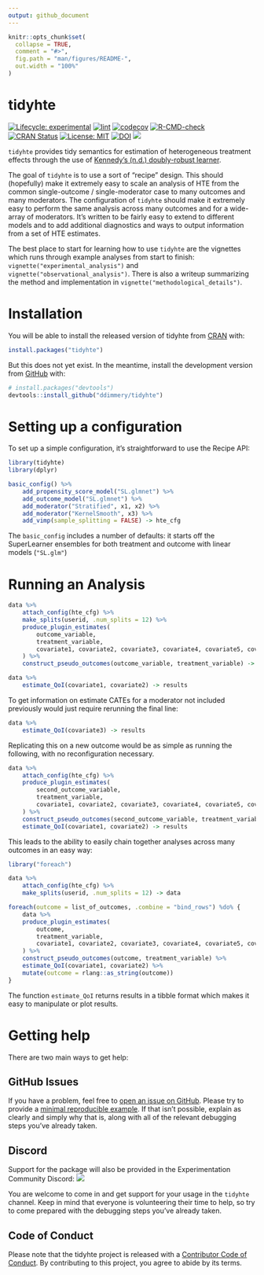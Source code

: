 ```yaml
---
output: github_document
---
```


<!-- README.md is generated from README.Rmd. Please edit that file -->

```r
knitr::opts_chunk$set(
  collapse = TRUE,
  comment = "#>",
  fig.path = "man/figures/README-",
  out.width = "100%"
)
```

# tidyhte

<!-- badges: start -->
[![Lifecycle: experimental](https://img.shields.io/badge/lifecycle-experimental-orange.svg)](https://lifecycle.r-lib.org/articles/stages.html#experimental)
[![lint](https://github.com/ddimmery/tidyhte/actions/workflows/lint.yaml/badge.svg)](https://github.com/ddimmery/tidyhte/actions/workflows/lint.yaml)
[![codecov](https://codecov.io/gh/ddimmery/tidyhte/branch/main/graph/badge.svg?token=AHT3X4S2KQ)](https://app.codecov.io/gh/ddimmery/tidyhte)
[![R-CMD-check](https://github.com/ddimmery/tidyhte/actions/workflows/R-CMD-check.yaml/badge.svg)](https://github.com/ddimmery/tidyhte/actions/workflows/R-CMD-check.yaml)
[![CRAN Status](https://www.r-pkg.org/badges/version/tidyhte)](https://cran.r-project.org/package=tidyhte)
[![License: MIT](https://img.shields.io/badge/License-MIT-yellow.svg)](https://opensource.org/license/mit)
[![DOI](https://zenodo.org/badge/375330850.svg)](https://zenodo.org/badge/latestdoi/375330850)
[![](https://dcbadge.vercel.app/api/server/MrxjbHc3jD?style=flat)](https://discord.com/invite/MrxjbHc3jD)
<!-- badges: end -->

`tidyhte` provides tidy semantics for estimation of heterogeneous treatment effects through the use of [Kennedy's (n.d.) doubly-robust learner](https://arxiv.org/abs/2004.14497).

The goal of `tidyhte` is to use a sort of "recipe" design. This should (hopefully) make it extremely easy to scale an analysis of HTE from the common single-outcome / single-moderator case to many outcomes and many moderators. The configuration of `tidyhte` should make it extremely easy to perform the same analysis across many outcomes and for a wide-array of moderators. It's written to be fairly easy to extend to different models and to add additional diagnostics and ways to output information from a set of HTE estimates.

The best place to start for learning how to use `tidyhte` are the vignettes which runs through example analyses from start to finish: `vignette("experimental_analysis")` and `vignette("observational_analysis")`. There is also a writeup summarizing the method and implementation in `vignette("methodological_details")`.

# Installation

You will be able to install the released version of tidyhte from [CRAN](https://CRAN.R-project.org) with:

``` r
install.packages("tidyhte")
```

But this does not yet exist. In the meantime, install the development version from [GitHub](https://github.com/) with:

``` r
# install.packages("devtools")
devtools::install_github("ddimmery/tidyhte")
```

# Setting up a configuration

To set up a simple configuration, it's straightforward to use the Recipe API:

```r
library(tidyhte)
library(dplyr)

basic_config() %>%
    add_propensity_score_model("SL.glmnet") %>%
    add_outcome_model("SL.glmnet") %>%
    add_moderator("Stratified", x1, x2) %>%
    add_moderator("KernelSmooth", x3) %>%
    add_vimp(sample_splitting = FALSE) -> hte_cfg
```

The `basic_config` includes a number of defaults: it starts off the SuperLearner ensembles for both treatment and outcome with linear models (`"SL.glm"`)

# Running an Analysis

```r
data %>%
    attach_config(hte_cfg) %>%
    make_splits(userid, .num_splits = 12) %>%
    produce_plugin_estimates(
        outcome_variable,
        treatment_variable,
        covariate1, covariate2, covariate3, covariate4, covariate5, covariate6
    ) %>%
    construct_pseudo_outcomes(outcome_variable, treatment_variable) -> data

data %>%
    estimate_QoI(covariate1, covariate2) -> results
```

To get information on estimate CATEs for a moderator not included previously would just require rerunning the final line:

```r
data %>%
    estimate_QoI(covariate3) -> results
```

Replicating this on a new outcome would be as simple as running the following, with no reconfiguration necessary.

```r
data %>%
    attach_config(hte_cfg) %>%
    produce_plugin_estimates(
        second_outcome_variable,
        treatment_variable,
        covariate1, covariate2, covariate3, covariate4, covariate5, covariate6
    ) %>%
    construct_pseudo_outcomes(second_outcome_variable, treatment_variable) %>%
    estimate_QoI(covariate1, covariate2) -> results
```

This leads to the ability to easily chain together analyses across many outcomes in an easy way:

```r
library("foreach")

data %>%
    attach_config(hte_cfg) %>%
    make_splits(userid, .num_splits = 12) -> data

foreach(outcome = list_of_outcomes, .combine = "bind_rows") %do% {
    data %>%
    produce_plugin_estimates(
        outcome,
        treatment_variable,
        covariate1, covariate2, covariate3, covariate4, covariate5, covariate6
    ) %>%
    construct_pseudo_outcomes(outcome, treatment_variable) %>%
    estimate_QoI(covariate1, covariate2) %>%
    mutate(outcome = rlang::as_string(outcome))
}
```

The function `estimate_QoI` returns results in a tibble format which makes it easy to manipulate or plot results.

# Getting help

There are two main ways to get help:

## GitHub Issues

If you have a problem, feel free to [open an issue on GitHub](https://github.com/ddimmery/tidyhte/issues/new/choose). Please try to provide a [minimal reproducible example](https://stackoverflow.com/help/minimal-reproducible-example). If that isn't possible, explain as clearly and simply why that is, along with all of the relevant debugging steps you've already taken.

## Discord

Support for the package will also be provided in the Experimentation Community Discord: [![](https://dcbadge.vercel.app/api/server/MrxjbHc3jD?theme=clean&compact=true)](https://discord.com/invite/MrxjbHc3jD)

You are welcome to come in and get support for your usage in the `tidyhte` channel. Keep in mind that everyone is volunteering their time to help, so try to come prepared with the debugging steps you've already taken.

## Code of Conduct

Please note that the tidyhte project is released with a [Contributor Code of Conduct](https://contributor-covenant.org/version/2/1/CODE_OF_CONDUCT.html). By contributing to this project, you agree to abide by its terms.
